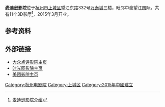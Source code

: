 '''麦迪逊影院'''位于[[杭州市|杭州市]][[上城区|上城区]]望江东路332号[[万泰城|万泰城]]三楼，毗邻中豪望江国际。共有11个3D影厅<ref>[http://theater.mtime.com/China_Zhejiang_Province_Hangzhou_Shangchengqu/6696/info.html 麦迪逊影院介绍]</ref>，2015年3月开业。

== 参考资料 ==
{{reflist}}

== 外部链接 ==
*[http://www.dianping.com/shop/21286403 大众点评影院主页]
*[http://theater.mtime.com/China_Zhejiang_Province_Hangzhou_Shangchengqu/6696/ 时光网影院主页]
*[http://hz.meituan.com/deal/28174467.html 美团影院主页]

{{杭州电影院}}
{{DEFAULTSORT:}}
[[Category:杭州电影院|Category:杭州电影院]]
[[Category:上城区|Category:上城区]]
[[Category:2015年中國建立|Category:2015年中國建立]]
